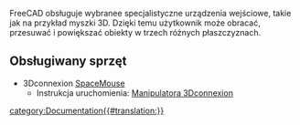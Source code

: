 <languages/>
FreeCAD obsługuje wybranee specjalistyczne urządzenia wejściowe, takie jak na przykład myszki 3D. Dzięki temu użytkownik może obracać, przesuwać i powiększać obiekty w trzech różnych płaszczyznach.

<span id="Supported_hardware"></span>
==Obsługiwany sprzęt==

*3Dconnexion [https://3dconnexion.com/spacemouse/ SpaceMouse]
**Instrukcja uruchomienia: [[3Dconnexion_input_devices/pl|Manipulatora 3Dconnexion]]

[[category:Documentation{{#translation:}}]]